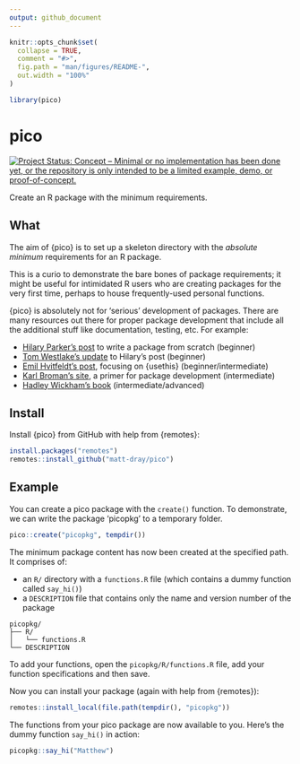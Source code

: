```yaml
---
output: github_document
---
```


<!-- README.md is generated from README.Rmd. Please edit that file -->

```r
knitr::opts_chunk$set(
  collapse = TRUE,
  comment = "#>",
  fig.path = "man/figures/README-",
  out.width = "100%"
)

library(pico)
```

# pico

<!-- badges: start -->
[![Project Status: Concept – Minimal or no implementation has been done
yet, or the repository is only intended to be a limited example, demo,
or
proof-of-concept.](https://www.repostatus.org/badges/latest/concept.svg)](https://www.repostatus.org/#concept)
<!-- badges: end -->

Create an R package with the minimum requirements.

## What

The aim of {pico} is to set up a skeleton directory with the _absolute minimum_ requirements for an R package.

This is a curio to demonstrate the bare bones of package requirements; it might be useful for intimidated R users who are creating packages for the very first time, perhaps to house frequently-used personal functions.

{pico} is absolutely not for 'serious' development of packages. There are many resources out there for proper package development that include all the additional stuff like documentation, testing, etc. For example:

* [Hilary Parker’s post](https://hilaryparker.com/2014/04/29/writing-an-r-package-from-scratch/) to write a package from scratch (beginner)
* [Tom Westlake’s update](https://r-mageddon.netlify.com/post/writing-an-r-package-from-scratch/) to Hilary’s post (beginner)
* [Emil Hvitfeldt’s post](https://www.hvitfeldt.me/blog/usethis-workflow-for-package-development/), focusing on {usethis} (beginner/intermediate)
* [Karl Broman’s site](https://kbroman.org/pkg_primer/), a primer for package development (intermediate)
* [Hadley Wickham’s book](http://r-pkgs.had.co.nz/) (intermediate/advanced)

## Install

Install {pico} from GitHub with help from {remotes}:

```r
install.packages("remotes")
remotes::install_github("matt-dray/pico")
```

## Example

You can create a pico package with the `create()` function. To demonstrate, we can write the package 'picopkg' to a temporary folder.

```r
pico::create("picopkg", tempdir())
```

The minimum package content has now been created at the specified path. It comprises of:

* an `R/` directory with a `functions.R` file (which contains a dummy function called `say_hi()`)
* a `DESCRIPTION` file that contains only the name and version number of the package

```
picopkg/
├── R/
│   └── functions.R
└── DESCRIPTION
```

To add your functions, open the `picopkg/R/functions.R` file, add your function specifications and then save.

Now you can install your package (again with help from {remotes}):

```r
remotes::install_local(file.path(tempdir(), "picopkg"))
```

The functions from your pico package are now available to you. Here's the dummy function `say_hi()` in action:

```r
picopkg::say_hi("Matthew")
```

